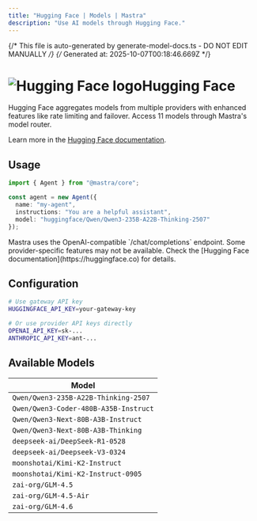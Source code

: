 ```yaml
---
title: "Hugging Face | Models | Mastra"  
description: "Use AI models through Hugging Face."
---
```


{/* This file is auto-generated by generate-model-docs.ts - DO NOT EDIT MANUALLY */}
{/* Generated at: 2025-10-07T00:18:46.669Z */}


# <img src="https://models.dev/logos/huggingface.svg" alt="Hugging Face logo" className="inline w-8 h-8 mr-2 align-middle dark:invert dark:brightness-0 dark:contrast-200" />Hugging Face

Hugging Face aggregates models from multiple providers with enhanced features like rate limiting and failover. Access 11 models through Mastra's model router.

Learn more in the [Hugging Face documentation](https://huggingface.co).

## Usage

```typescript
import { Agent } from "@mastra/core";

const agent = new Agent({
  name: "my-agent",
  instructions: "You are a helpful assistant",
  model: "huggingface/Qwen/Qwen3-235B-A22B-Thinking-2507"
});
```

<Callout type="info">
Mastra uses the OpenAI-compatible `/chat/completions` endpoint. Some provider-specific features may not be available. Check the [Hugging Face documentation](https://huggingface.co) for details.
</Callout>

## Configuration

```bash
# Use gateway API key
HUGGINGFACE_API_KEY=your-gateway-key

# Or use provider API keys directly  
OPENAI_API_KEY=sk-...
ANTHROPIC_API_KEY=ant-...
```


## Available Models

| Model |
|-------|
| `Qwen/Qwen3-235B-A22B-Thinking-2507` |
| `Qwen/Qwen3-Coder-480B-A35B-Instruct` |
| `Qwen/Qwen3-Next-80B-A3B-Instruct` |
| `Qwen/Qwen3-Next-80B-A3B-Thinking` |
| `deepseek-ai/DeepSeek-R1-0528` |
| `deepseek-ai/Deepseek-V3-0324` |
| `moonshotai/Kimi-K2-Instruct` |
| `moonshotai/Kimi-K2-Instruct-0905` |
| `zai-org/GLM-4.5` |
| `zai-org/GLM-4.5-Air` |
| `zai-org/GLM-4.6` |

